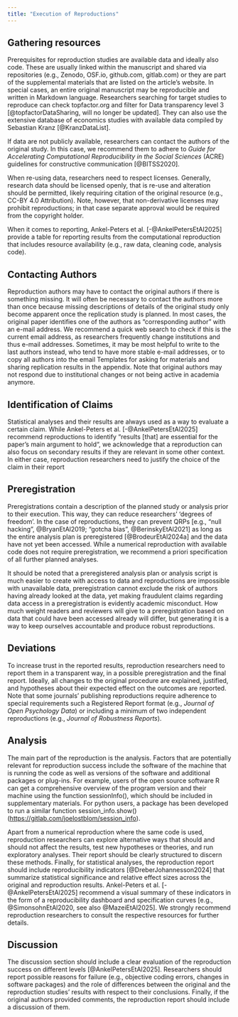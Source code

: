 ```yaml
---
title: "Execution of Reproductions"
---
```


## Gathering resources

Prerequisites for reproduction studies are available data and ideally also code. These are usually linked within the manuscript and shared via repositories (e.g., Zenodo, OSF.io, github.com, gitlab.com) or they are part of the supplemental materials that are listed on the article’s website. In special cases, an entire original manuscript may be reproducible and written in Markdown language. Researchers searching for target studies to reproduce can check topfactor.org and filter for Data transparency level 3 [@topfactorDataSharing, will no longer be updated]. They can also use the extensive database of economics studies with available data compiled by Sebastian Kranz [@KranzDataList]. 

If data are not publicly available, researchers can contact the authors of the original study. In this case, we recommend them to adhere to *Guide for Accelerating Computational Reproducibility in the Social Sciences* (ACRE) guidelines for constructive communication [@BITSS2020]. 

When re-using data, researchers need to respect licenses. Generally, research data should be licensed openly, that is re-use and alteration should be permitted, likely requiring citation of the original resource (e.g., CC-BY 4.0 Attribution). Note, however, that non-derivative licenses may prohibit reproductions; in that case separate approval would be required from the copyright holder.

When it comes to reporting, Ankel-Peters et al. [-@AnkelPetersEtAl2025] provide a table for reporting results from the computational reproduction that includes resource availability (e.g., raw data, cleaning code, analysis code).

## Contacting Authors

Reproduction authors may have to contact the original authors if there is something missing. It will often be necessary to contact the authors more than once because missing descriptions of details of the original study only become apparent once the replication study is planned. In most cases, the original paper identifies one of the authors as “corresponding author” with an e-mail address. We recommend a quick web search to check if this is the current email address, as researchers frequently change institutions and thus e-mail addresses. Sometimes, it may be most helpful to write to the last authors instead, who tend to have more stable e-mail addresses, or to copy all authors into the email Templates for asking for materials and sharing replication results in the appendix. Note that original authors may not respond due to institutional changes or not being active in academia anymore.

## Identification of Claims

Statistical analyses and their results are always used as a way to evaluate a certain claim. While Ankel-Peters et al. [-@AnkelPetersEtAl2025] recommend reproductions to identify “results [that] are essential for the paper's main argument to hold“, we acknowledge that a reproduction can also focus on secondary results if they are relevant in some other context. In either case, reproduction researchers need to justify the choice of the claim in their report

## Preregistration

Preregistrations contain a description of the planned study or analysis prior to their execution. This way, they can reduce researchers’ ‘degrees of freedom’. In the case of reproductions, they can prevent QRPs [e.g., “null hacking”, @BryanEtAl2019; “gotcha bias”, @BerinskyEtAl2021] as long as the entire analysis plan is preregistered [@BrodeurEtAl2024a] and the data have not yet been accessed. While a numerical reproduction with available code does not require preregistration, we recommend a priori specification of all further planned analyses.

It should be noted that a preregistered analysis plan or analysis script is much easier to create with access to data and reproductions are impossible with unavailable data, preregistration cannot exclude the risk of authors having already looked at the data, yet making fraudulent claims regarding data access in a preregistration is evidently academic misconduct. How much weight readers and reviewers will give to a preregistration based on data that could have been accessed already will differ, but generating it is a way to keep ourselves accountable and produce robust reproductions.

## Deviations

To increase trust in the reported results, reproduction researchers need to report them in a transparent way, in a possible preregistration and the final report. Ideally, all changes to the original procedure are explained, justified, and hypotheses about their expected effect on the outcomes are reported. Note that some journals’ publishing reproductions require adherence to special requirements such a Registered Report format (e.g., *Journal of Open Psychology Data*) or including a minimum of two independent reproductions (e.g., *Journal of Robustness Reports*).

## Analysis

The main part of the reproduction is the analysis. Factors that are potentially relevant for reproduction success include the software of the machine that is running the code as well as versions of the software and additional packages or plug-ins. For example, users of the open source software R can get a comprehensive overview of the program version and their machine using the function sessionInfo(), which should be included in supplementary materials. For python users, a package has been developed to run a similar function session_info.show() ([https://gitlab.com/joelostblom/session_info](https://gitlab.com/joelostblom/session_info)). 

Apart from a numerical reproduction where the same code is used, reproduction researchers can explore alternative ways that should and should not affect the results, test new hypotheses or theories, and run exploratory analyses. Their report should be clearly structured to discern these methods. Finally, for statistical analyses, the reproduction report should include reproducibility indicators [@DreberJohannesson2024] that summarize statistical significance and relative effect sizes across the original and reproduction results. Ankel-Peters et al. [-@AnkelPetersEtAl2025] recommend a visual summary of these indicators in the form of a reproducibility dashboard and specification curves [e.g., @SimonsohnEtAl2020, see also @MazeiEtAl2025]. We strongly recommend reproduction researchers to consult the respective resources for further details.

## Discussion

The discussion section should include a clear evaluation of the reproduction success on different levels  [@AnkelPetersEtAl2025]. Researchers should report possible reasons for failure (e.g., objective coding errors, changes in software packages) and the role of differences between the original and the reproduction studies’ results with respect to their conclusions. Finally, if the original authors provided comments, the reproduction report should include a discussion of them.
